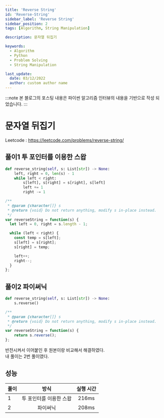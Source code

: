 ```yaml
---
title: 'Reverse String'
id: 'Reverse-String'
sidebar_label: 'Reverse String'
sidebar_position: 2
tags: [Algorithm, String Manipulation]

description: 문자열 뒤집기

keywords:
  - Algorithm
  - Python
  - Problem Solving
  - String Manipulation

last_update:
  date: 03/12/2022
  author: custom author name
---
```



:::note
본 블로그의 포스팅 내용은 파이썬 알고리즘 인터뷰의 내용을 기반으로 작성 되었습니다.
:::

# 문자열 뒤집기

Leetcode : https://leetcode.com/problems/reverse-string/

## 풀이1 투 포인터를 이용한 스왑

<Tabs>
<TabItem value="py" label="Python">

```py title="reverse_string.py" showLineNumbers
def reverse_string(self, s: List[str]) -> None:
	left, right = 0, len(s) - 1
	while left < right:
		s[left], s[right] = s[right], s[left]
		left += 1
		right -= 1
```

</TabItem>

<TabItem value="js" label="JavaScript">

```js title="reverseString.js" showLineNumbers
/**
 * @param {character[]} s
 * @return {void} Do not return anything, modify s in-place instead.
 */
var reverseString = function(s) {
  let left = 0, right = s.length - 1;

  while (left < right) {
    const temp = s[left];
    s[left] = s[right];
    s[right] = temp;

    left++;
    right--;
  }
};
```

</TabItem>
</Tabs>

## 풀이2 파이써닉

<Tabs>
<TabItem value="py" label="Python">

```py title="reverse_string.py" showLineNumbers
def reverse_string(self, s: List[str]) -> None:
	s.reverse()
```

</TabItem>

<TabItem value="js" label="JavaScript">

```js title="reverseString.js" showLineNumbers
/**
 * @param {character[]} s
 * @return {void} Do not return anything, modify s in-place instead.
 */
var reverseString = function(s) {
    return s.reverse();
};
```

</TabItem>
</Tabs>

 반전시켜서 이어붙인 후 원본이랑 비교해서 해결하였다.<br/>
 내 풀이는 2번 풀이였다.

## 성능

| 풀이 | 방식 | 실행 시간 |
|:----------|:----------:|:----------:|
| 1 | 투 포인터를 이용한 스왑 | 216ms |
| 2 | 파이써닉 | 208ms |